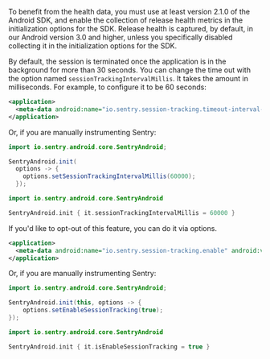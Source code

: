 To benefit from the health data, you must use at least version 2.1.0 of the Android SDK, and enable the collection of release health metrics in the initialization options for the SDK. Release health is captured, by default, in our Android version 3.0 and higher, unless you specifically disabled collecting it in the initialization options for the SDK.

By default, the session is terminated once the application is in the background for more than 30 seconds. You can change the time out with the option named `sessionTrackingIntervalMillis`. It takes the amount in milliseconds. For example, to configure it to be 60 seconds:

```xml {filename:AndroidManifest.xml}
<application>
  <meta-data android:name="io.sentry.session-tracking.timeout-interval-millis" android:value="60000" />
</application>
```

Or, if you are manually instrumenting Sentry:

```java
import io.sentry.android.core.SentryAndroid;

SentryAndroid.init(
  options -> {
    options.setSessionTrackingIntervalMillis(60000);
  });
```

```kotlin
import io.sentry.android.core.SentryAndroid

SentryAndroid.init { it.sessionTrackingIntervalMillis = 60000 }
```

If you'd like to opt-out of this feature, you can do it via options.

```xml {filename:AndroidManifest.xml}
<application>
  <meta-data android:name="io.sentry.session-tracking.enable" android:value="true" />
</application>
```

Or, if you are manually instrumenting Sentry:

```java
import io.sentry.android.core.SentryAndroid;

SentryAndroid.init(this, options -> {
    options.setEnableSessionTracking(true);
});
```

```kotlin
import io.sentry.android.core.SentryAndroid

SentryAndroid.init { it.isEnableSessionTracking = true }
```

